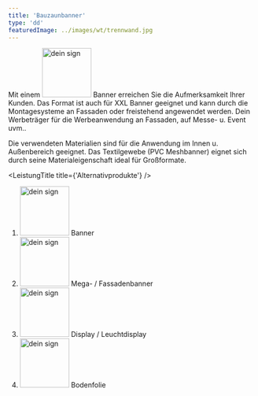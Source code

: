 ```yaml
---
title: 'Bauzaunbanner'
type: 'dd'
featuredImage: ../images/wt/trennwand.jpg
---
```



<SEO title="Bauzaunbanner" description="Bauzaunbanner von Hochwerben in allen Varianten."></SEO>


<Banner leistung="bauzaunbanner" maxWidth="100" />
<BauzaunBannerCards />
<LeistungTitle title={'Beschreibung'} />

Mit einem <img src={deinSign} alt="dein sign" width="100px"/> Banner erreichen Sie die Aufmerksamkeit Ihrer Kunden. Das Format ist auch für XXL Banner geeignet und kann durch die Montagesysteme an Fassaden oder freistehend angewendet werden. Dein Werbeträger für die Werbeanwendung an Fassaden, auf Messe- u. Event uvm.. 

Die verwendeten Materialien sind für die Anwendung im Innen u. Außenbereich geeignet. Das Textilgewebe (PVC Meshbanner) eignet sich durch seine Materialeigenschaft ideal für Großformate.

<BauzaunBannerCardsDescription />

<!--  -->

<LeistungTitle title={'Alternativprodukte'} />

<ol style={{ listStyle: 'none' }}>
  <li><img src={deinSign} alt="dein sign" width="100px"/> Banner</li>
  <li>
    <img src={deinSign} alt="dein sign" width="100px"/> Mega- / Fassadenbanner
  </li>
  <li>
    <img src={deinSign} alt="dein sign" width="100px"/> Display / Leuchtdisplay
  </li>
  <li>
    <img src={deinSign} alt="dein sign" width="100px"/> Bodenfolie
  </li>
</ol>
